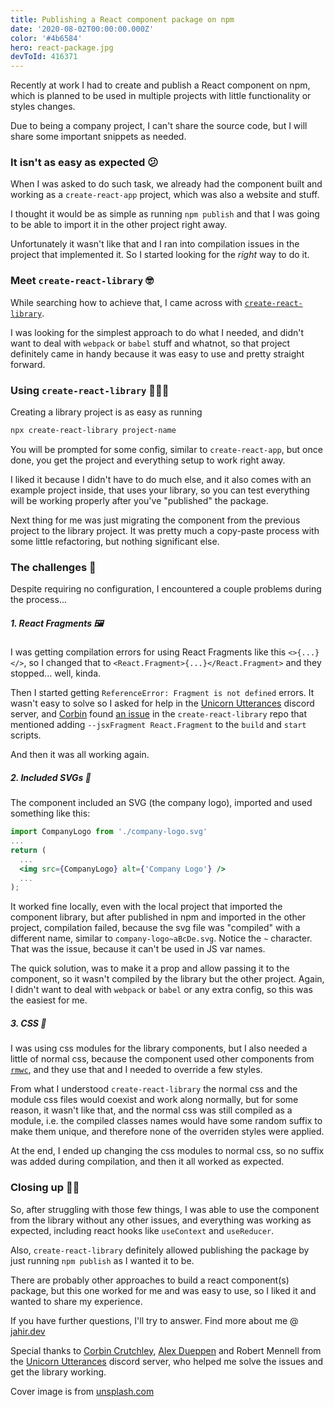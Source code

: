 ```yaml
---
title: Publishing a React component package on npm
date: '2020-08-02T00:00:00.000Z'
color: '#4b6584'
hero: react-package.jpg
devToId: 416371
---
```


Recently at work I had to create and publish a React component on npm, which is planned to be used in multiple projects with little functionality or styles changes.

Due to being a company project, I can't share the source code, but I will share some important snippets as needed.

### It isn't as easy as expected 😕

When I was asked to do such task, we already had the component built and working as a `create-react-app` project, which was also a website and stuff.

I thought it would be as simple as running `npm publish` and that I was going to be able to import it in the other project right away.

Unfortunately it wasn't like that and I ran into compilation issues in the project that implemented it. So I started looking for the _right_ way to do it.

### Meet `create-react-library` 🤓

While searching how to achieve that, I came across with [`create-react-library`](https://github.com/transitive-bullshit/create-react-library).

I was looking for the simplest approach to do what I needed, and didn't want to deal with `webpack` or `babel` stuff and whatnot, so that project definitely came in handy because it was easy to use and pretty straight forward.

### Using `create-react-library` 👨🏼‍💻

Creating a library project is as easy as running
```bash
npx create-react-library project-name
```

You will be prompted for some config, similar to `create-react-app`, but once done, you get the project and everything setup to work right away.

I liked it because I didn't have to do much else, and it also comes with an example project inside, that uses your library, so you can test everything will be working properly after you've "published" the package.

Next thing for me was just migrating the component from the previous project to the library project. It was pretty much a copy-paste process with some little refactoring, but nothing significant else.

### The challenges 😬

Despite requiring no configuration, I encountered a couple problems during the process...

##### 1. React Fragments 🖼

I was getting compilation errors for using React Fragments like this `<>{...}</>`, so I changed that to `<React.Fragment>{...}</React.Fragment>` and they stopped... well, kinda.

Then I started getting `ReferenceError: Fragment is not defined` errors. It wasn't easy to solve so I asked for help in the [Unicorn Utterances](https://discord.gg/FMcvc6T) discord server, and [Corbin](http://crutchcorn.dev/) found [an issue](https://github.com/transitive-bullshit/create-react-library/issues/243#issuecomment-653525598) in the `create-react-library` repo that mentioned adding `--jsxFragment React.Fragment` to the `build` and `start` scripts.

And then it was all working again.

##### 2. Included SVGs 📐

The component included an SVG (the company logo), imported and used something like this:
```jsx
import CompanyLogo from './company-logo.svg'
...
return (
  ...
  <img src={CompanyLogo} alt={'Company Logo'} />
  ...
);
```

It worked fine locally, even with the local project that imported the component library, but after published in npm and imported in the other project, compilation failed, because the svg file was "compiled" with a different name, similar to `company-logo~aBcDe.svg`. Notice the `~` character. That was the issue, because it can't be used in JS var names.

The quick solution, was to make it a prop and allow passing it to the component, so it wasn't compiled by the library but the other project. Again, I didn't want to deal with `webpack` or `babel` or any extra config, so this was the easiest for me.

##### 3. CSS 🎨

I was using css modules for the library components, but I also needed a little of normal css, because the component used other components from [`rmwc`](rmwc.io), and they use that and I needed to override a few styles.

From what I understood `create-react-library` the normal css and the module css files would coexist and work along normally, but for some reason, it wasn't like that, and the normal css was still compiled as a module, i.e. the compiled classes names would have some random suffix to make them unique, and therefore none of the overriden styles were applied.

At the end, I ended up changing the css modules to normal css, so no suffix was added during compilation, and then it all worked as expected.

### Closing up 👋🏼

So, after struggling with those few things, I was able to use the component from the library without any other issues, and everything was working as expected, including react hooks like `useContext` and `useReducer`.

Also, `create-react-library` definitely allowed publishing the package by just running `npm publish` as I wanted it to be.

There are probably other approaches to build a react component(s) package, but this one worked for me and was easy to use, so I liked it and wanted to share my experience.

If you have further questions, I'll try to answer.
Find more about me @ [jahir.dev](https://jahir.dev)

Special thanks to [Corbin Crutchley](http://crutchcorn.dev/), [Alex Dueppen](https://ajd.sh/) and Robert Mennell from the [Unicorn Utterances](https://discord.gg/FMcvc6T) discord server, who helped me solve the issues and get the library working.

Cover image is from [unsplash.com](https://unsplash.com/photos/FkjaN-7gWC0)
